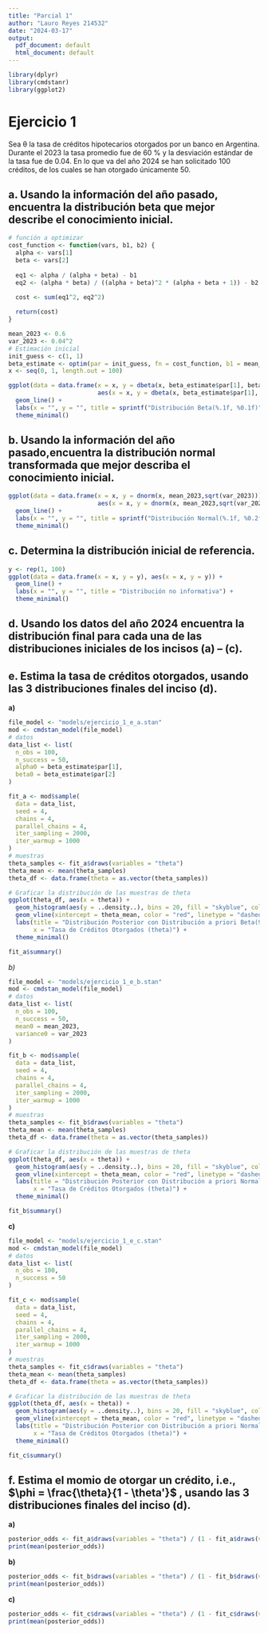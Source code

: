 ```yaml
---
title: "Parcial 1"
author: "Lauro Reyes 214532"
date: "2024-03-17"
output:
  pdf_document: default
  html_document: default
---
```


```r
library(dplyr)
library(cmdstanr)
library(ggplot2)
```

# Ejercicio 1

Sea θ la tasa de créditos hipotecarios otorgados por un banco en Argentina. Durante el 2023 la tasa promedio fue de 60 % y la desviación estándar de la tasa fue de 0.04. En lo que va del año 2024 se han solicitado 100 créditos, de los cuales se han otorgado únicamente 50.

## a. Usando la información del año pasado, encuentra la distribución beta que mejor describe el conocimiento inicial.

```r
# función a optimizar
cost_function <- function(vars, b1, b2) {
  alpha <- vars[1]
  beta <- vars[2]
  
  eq1 <- alpha / (alpha + beta) - b1
  eq2 <- (alpha * beta) / ((alpha + beta)^2 * (alpha + beta + 1)) - b2

  cost <- sum(eq1^2, eq2^2)
  
  return(cost)
}

mean_2023 <- 0.6
var_2023 <- 0.04^2
# Estimación inicial
init_guess <- c(1, 1)
beta_estimate <- optim(par = init_guess, fn = cost_function, b1 = mean_2023, b2 = var_2023)
x <- seq(0, 1, length.out = 100)

ggplot(data = data.frame(x = x, y = dbeta(x, beta_estimate$par[1], beta_estimate$par[2])),
                         aes(x = x, y = dbeta(x, beta_estimate$par[1], beta_estimate$par[2]))) +
  geom_line() +
  labs(x = "", y = "", title = sprintf("Distribución Beta(%.1f, %0.1f)",beta_estimate$par[1],beta_estimate$par[2])) +
  theme_minimal()
```

## b. Usando la información del año pasado,encuentra la distribución normal transformada que mejor describa el conocimiento inicial.

```r
ggplot(data = data.frame(x = x, y = dnorm(x, mean_2023,sqrt(var_2023))), 
                         aes(x = x, y = dnorm(x, mean_2023,sqrt(var_2023)))) +
  geom_line() +
  labs(x = "", y = "", title = sprintf("Distribución Normal(%.1f, %0.2f)",mean_2023,sqrt(var_2023))) +
  theme_minimal()
```

## c. Determina la distribución inicial de referencia.

```r
y <- rep(1, 100)
ggplot(data = data.frame(x = x, y = y), aes(x = x, y = y)) +
  geom_line() +
  labs(x = "", y = "", title = "Distribución no informativa") +
  theme_minimal()
```

## d. Usando los datos del año 2024 encuentra la distribución final para cada una de las distribuciones iniciales de los incisos (a) – (c).

## e. Estima la tasa de créditos otorgados, usando las 3 distribuciones finales del inciso (d).

**a)**

```r
file_model <- "models/ejercicio_1_e_a.stan"
mod <- cmdstan_model(file_model)
# datos
data_list <- list(
  n_obs = 100,
  n_success = 50,
  alpha0 = beta_estimate$par[1],
  beta0 = beta_estimate$par[2]
)

fit_a <- mod$sample(
  data = data_list,
  seed = 4,
  chains = 4,
  parallel_chains = 4,
  iter_sampling = 2000,
  iter_warmup = 1000
)
# muestras
theta_samples <- fit_a$draws(variables = "theta")
theta_mean <- mean(theta_samples)
theta_df <- data.frame(theta = as.vector(theta_samples))

# Graficar la distribución de las muestras de theta
ggplot(theta_df, aes(x = theta)) +
  geom_histogram(aes(y = ..density..), bins = 20, fill = "skyblue", color = "black") +
  geom_vline(xintercept = theta_mean, color = "red", linetype = "dashed", size = 1) +
  labs(title = "Distribución Posterior con Distribución a priori Beta(90,60)",
       x = "Tasa de Créditos Otorgados (theta)") +
  theme_minimal()
```

```r
fit_a$summary()
```

*b)*

```r
file_model <- "models/ejercicio_1_e_b.stan"
mod <- cmdstan_model(file_model)
# datos
data_list <- list(
  n_obs = 100,
  n_success = 50,
  mean0 = mean_2023,
  variance0 = var_2023
)

fit_b <- mod$sample(
  data = data_list,
  seed = 4,
  chains = 4,
  parallel_chains = 4,
  iter_sampling = 2000,
  iter_warmup = 1000
)
# muestras
theta_samples <- fit_b$draws(variables = "theta")
theta_mean <- mean(theta_samples)
theta_df <- data.frame(theta = as.vector(theta_samples))

# Graficar la distribución de las muestras de theta
ggplot(theta_df, aes(x = theta)) +
  geom_histogram(aes(y = ..density..), bins = 20, fill = "skyblue", color = "black") +
  geom_vline(xintercept = theta_mean, color = "red", linetype = "dashed", size = 1) +
  labs(title = "Distribución Posterior con Distribución a priori Normal(0.6,0.0016)",
       x = "Tasa de Créditos Otorgados (theta)") +
  theme_minimal()
```

```r
fit_b$summary()
```

**c)**

```r
file_model <- "models/ejercicio_1_e_c.stan"
mod <- cmdstan_model(file_model)
# datos
data_list <- list(
  n_obs = 100,
  n_success = 50
)

fit_c <- mod$sample(
  data = data_list,
  seed = 4,
  chains = 4,
  parallel_chains = 4,
  iter_sampling = 2000,
  iter_warmup = 1000
)
# muestras
theta_samples <- fit_c$draws(variables = "theta")
theta_mean <- mean(theta_samples)
theta_df <- data.frame(theta = as.vector(theta_samples))

# Graficar la distribución de las muestras de theta
ggplot(theta_df, aes(x = theta)) +
  geom_histogram(aes(y = ..density..), bins = 20, fill = "skyblue", color = "black") +
  geom_vline(xintercept = theta_mean, color = "red", linetype = "dashed", size = 1) +
  labs(title = "Distribución Posterior con Distribución a priori Normal(0.6,0.0016)",
       x = "Tasa de Créditos Otorgados (theta)") +
  theme_minimal()

fit_c$summary()
```

## f. Estima el momio de otorgar un crédito, i.e., $\phi = \frac{\theta}{1 - \theta'}$ , usando las 3 distribuciones finales del inciso (d).

**a)**

```r
posterior_odds <- fit_a$draws(variables = "theta") / (1 - fit_a$draws(variables = "theta"))
print(mean(posterior_odds))
```

**b)**

```r
posterior_odds <- fit_b$draws(variables = "theta") / (1 - fit_b$draws(variables = "theta"))
print(mean(posterior_odds))
```

**c)**

```r
posterior_odds <- fit_c$draws(variables = "theta") / (1 - fit_c$draws(variables = "theta"))
print(mean(posterior_odds))
```
